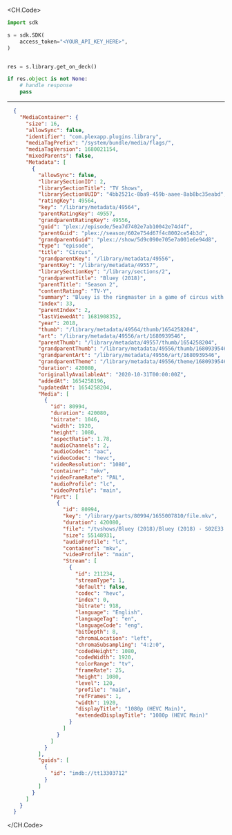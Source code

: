 
<CH.Code>
```python GetOnDeck.py
import sdk

s = sdk.SDK(
    access_token="<YOUR_API_KEY_HERE>",
)


res = s.library.get_on_deck()

if res.object is not None:
    # handle response
    pass
```
---

```json Example Response
  {
    "MediaContainer": {
      "size": 16,
      "allowSync": false,
      "identifier": "com.plexapp.plugins.library",
      "mediaTagPrefix": "/system/bundle/media/flags/",
      "mediaTagVersion": 1680021154,
      "mixedParents": false,
      "Metadata": [
        {
          "allowSync": false,
          "librarySectionID": 2,
          "librarySectionTitle": "TV Shows",
          "librarySectionUUID": "4bb2521c-8ba9-459b-aaee-8ab8bc35eabd",
          "ratingKey": 49564,
          "key": "/library/metadata/49564",
          "parentRatingKey": 49557,
          "grandparentRatingKey": 49556,
          "guid": "plex://episode/5ea7d7402e7ab10042e74d4f",
          "parentGuid": "plex://season/602e754d67f4c8002ce54b3d",
          "grandparentGuid": "plex://show/5d9c090e705e7a001e6e94d8",
          "type": "episode",
          "title": "Circus",
          "grandparentKey": "/library/metadata/49556",
          "parentKey": "/library/metadata/49557",
          "librarySectionKey": "/library/sections/2",
          "grandparentTitle": "Bluey (2018)",
          "parentTitle": "Season 2",
          "contentRating": "TV-Y",
          "summary": "Bluey is the ringmaster in a game of circus with her friends but Hercules wants to play his motorcycle game instead. Luckily Bluey has a solution to keep everyone happy.",
          "index": 33,
          "parentIndex": 2,
          "lastViewedAt": 1681908352,
          "year": 2018,
          "thumb": "/library/metadata/49564/thumb/1654258204",
          "art": "/library/metadata/49556/art/1680939546",
          "parentThumb": "/library/metadata/49557/thumb/1654258204",
          "grandparentThumb": "/library/metadata/49556/thumb/1680939546",
          "grandparentArt": "/library/metadata/49556/art/1680939546",
          "grandparentTheme": "/library/metadata/49556/theme/1680939546",
          "duration": 420080,
          "originallyAvailableAt": "2020-10-31T00:00:00Z",
          "addedAt": 1654258196,
          "updatedAt": 1654258204,
          "Media": [
            {
              "id": 80994,
              "duration": 420080,
              "bitrate": 1046,
              "width": 1920,
              "height": 1080,
              "aspectRatio": 1.78,
              "audioChannels": 2,
              "audioCodec": "aac",
              "videoCodec": "hevc",
              "videoResolution": "1080",
              "container": "mkv",
              "videoFrameRate": "PAL",
              "audioProfile": "lc",
              "videoProfile": "main",
              "Part": [
                {
                  "id": 80994,
                  "key": "/library/parts/80994/1655007810/file.mkv",
                  "duration": 420080,
                  "file": "/tvshows/Bluey (2018)/Bluey (2018) - S02E33 - Circus.mkv",
                  "size": 55148931,
                  "audioProfile": "lc",
                  "container": "mkv",
                  "videoProfile": "main",
                  "Stream": [
                    {
                      "id": 211234,
                      "streamType": 1,
                      "default": false,
                      "codec": "hevc",
                      "index": 0,
                      "bitrate": 918,
                      "language": "English",
                      "languageTag": "en",
                      "languageCode": "eng",
                      "bitDepth": 8,
                      "chromaLocation": "left",
                      "chromaSubsampling": "4:2:0",
                      "codedHeight": 1080,
                      "codedWidth": 1920,
                      "colorRange": "tv",
                      "frameRate": 25,
                      "height": 1080,
                      "level": 120,
                      "profile": "main",
                      "refFrames": 1,
                      "width": 1920,
                      "displayTitle": "1080p (HEVC Main)",
                      "extendedDisplayTitle": "1080p (HEVC Main)"
                    }
                  ]
                }
              ]
            }
          ],
          "guids": [
            {
              "id": "imdb://tt13303712"
            }
          ]
        }
      ]
    }
  }
```
</CH.Code>
